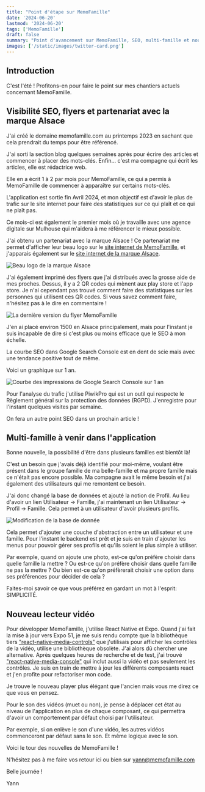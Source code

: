 ```yaml
---
title: "Point d'étape sur MemoFamille"
date: '2024-06-20'
lastmod: '2024-06-20'
tags: ['MemoFamille']
draft: false
summary: "Point d'avancement sur MemoFamille, SEO, multi-famille et nouveau lecteur vidéo"
images: ['/static/images/twitter-card.png']
---
```


## Introduction

C'est l'été ! Profitons-en pour faire le point sur mes chantiers actuels concernant MemoFamille.

<TOCInline toc={props.toc} exclude="Introduction" />

## Visibilité SEO, flyers et partenariat avec la marque Alsace

J'ai créé le domaine memofamille.com au printemps 2023 en sachant que cela prendrait du temps pour être référencé.

J'ai sorti la section blog quelques semaines après pour écrire des articles et commencer à placer des mots-clés. Enfin... c'est ma compagne qui écrit les articles, elle est rédactrice web.

Elle en a écrit 1 à 2 par mois pour MemoFamille, ce qui a permis à MemoFamille de commencer à apparaître sur certains mots-clés.

L'application est sortie fin Avril 2024, et mon objectif est d'avoir le plus de trafic sur le site internet pour faire des statistiques sur ce qui plaît et ce qui ne plaît pas.

Ce mois-ci est également le premier mois où je travaille avec une agence digitale sur Mulhouse qui m'aidera à me référencer le mieux possible.

J'ai obtenu un partenariat avec la marque Alsace ! Ce partenariat me permet d'afficher leur beau logo sur le [site internet de MemoFamille](https://memofamille.com), et j'apparais également sur le [site internet de la marque Alsace](https://www.marque.alsace/partenaire/memofamille).

![Beau logo de la marque Alsace](/static/images/point-memofamille/Logo-alsace.png)

J'ai également imprimé des flyers que j'ai distribués avec la grosse aide de mes proches. Dessus, il y a 2 QR codes qui mènent aux play store et l'app store. Je n'ai cependant pas trouvé comment faire des statistiques sur les personnes qui utilisent ces QR codes.
Si vous savez comment faire, n'hésitez pas à le dire en commentaire !

![La dernière version du flyer MemoFamille](/static/images/point-memofamille/Flyer_A5.jpg)

J'en ai placé environ 1500 en Alsace principalement, mais pour l'instant je suis incapable de dire si c'est plus ou moins efficace que le SEO à mon échelle.

La courbe SEO dans Google Search Console est en dent de scie mais avec une tendance positive tout de même.

Voici un graphique sur 1 an.

![Courbe des impressions de Google Search Console sur 1 an](/static/images/point-memofamille/google_search_console.png)

Pour l'analyse du trafic j'utilise PiwikPro qui est un outil qui respecte le Règlement général sur la protection des données (RGPD).
J'enregistre pour l'instant quelques visites par semaine.

On fera un autre point SEO dans un prochain article !

## Multi-famille à venir dans l'application

Bonne nouvelle, la possibilité d'être dans plusieurs familles est bientôt là!

C'est un besoin que j'avais déjà identifié pour moi-même, voulant être présent dans le groupe famille de ma belle-famille et ma propre famille mais ce n'était pas encore possible.
Ma compagne avait le même besoin et j'ai également des utilisateurs qui me remontent ce besoin.

J'ai donc changé la base de données et ajouté la notion de Profil.
Au lieu d'avoir un lien Utilisateur -> Famille, j'ai maintenant un lien Utilisateur -> Profil -> Famille. Cela permet à un utilisateur d'avoir plusieurs profils.

![Modification de la base de donnée](/static/images/point-memofamille/profil.png)

Cela permet d'ajouter une couche d'abstraction entre un utilisateur et une famille.
Pour l'instant le backend est prêt et je suis en train d'ajouter les menus pour pouvoir gérer ses profils et qu'ils soient le plus simple à utiliser.

Par exemple, quand on ajoute une photo, est-ce qu'on préfère choisir dans quelle famille la mettre ?
Ou est-ce qu'on préfère choisir dans quelle famille ne pas la mettre ? 
Ou bien est-ce qu'on préfèrerait choisir une option dans ses préférences pour décider de cela ?

Faites-moi savoir ce que vous préférez en gardant un mot à l'esprit: SIMPLICITÉ.

## Nouveau lecteur vidéo

Pour développer MemoFamille, j'utilise React Native et Expo.
Quand j'ai fait la mise à jour vers Expo 51, je me suis rendu compte que la bibliothèque tiers ["react-native-media-controls"](https://www.npmjs.com/package/react-native-media-controls) que j'utilisais pour afficher les contrôles de la vidéo, utilise une bibliothèque obsolète. 
J'ai alors dû chercher une alternative. Après quelques heures de recherche et de test, j'ai trouvé ["react-native-media-console"](https://github.com/LunatiqueCoder/react-native-media-console) qui inclut aussi la vidéo et pas seulement les contrôles. Je suis en train de mettre à jour les différents composants react et j'en profite pour refactoriser mon code.

Je trouve le nouveau player plus élégant que l'ancien mais vous me direz ce que vous en pensez.

Pour le son des vidéos (muet ou non), je pense à déplacer cet état au niveau de l'application en plus de chaque composant, ce qui permettra d'avoir un comportement par défaut choisi par l'utilisateur.

Par exemple, si on enlève le son d'une vidéo, les autres vidéos commenceront par défaut sans le son.
Et même logique avec le son.



Voici le tour des nouvelles de MemoFamille !

N'hésitez pas à me faire vos retour ici ou bien sur yann@memofamille.com

Belle journée !

Yann
